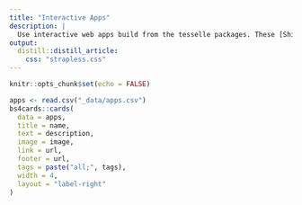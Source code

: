 ```yaml
---
title: "Interactive Apps"
description: |
  Use interactive web apps build from the tesselle packages. These [Shiny](https://shiny.rstudio.com/) apps are hosted by [shinyapps.io](https://www.shinyapps.io/). Note that for now all these apps are prototypes, use them with caution.
output:
  distill::distill_article:
    css: "strapless.css"
---
```


```r
knitr::opts_chunk$set(echo = FALSE)
```

```r
apps <- read.csv("_data/apps.csv")
bs4cards::cards(
  data = apps,
  title = name, 
  text = description,
  image = image,
  link = url,
  footer = url,
  tags = paste("all;", tags),
  width = 4,
  layout = "label-right"
)
```
